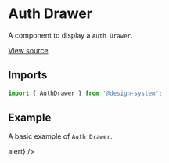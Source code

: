 
<Meta
  title="Sections / Auth Drawer"
  component={AuthDrawer}
/>

# Auth Drawer

A component to display a `Auth Drawer`.

[View source](https://github.com/actarian/design-system/tree/main/src/@sections/auth-drawer)

## Imports

```js
import { AuthDrawer } from '@design-system';
```

## Example

A basic example of `Auth Drawer`.

<Canvas>
  <Story name="Auth Drawer">
    <AuthDrawer visible={true} onClose={() => alert} />
  </Story>
</Canvas>
